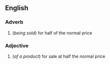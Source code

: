 ==English==

===Adverb===
{{en-adv|-|pos=[[half]]-[[price]]}}

#(''being sold'') for half of the normal price

===Adjective===
{{en-adj|-|pos=[[half]]-[[price]]}}

#(''of a product'') for sale at half the normal price